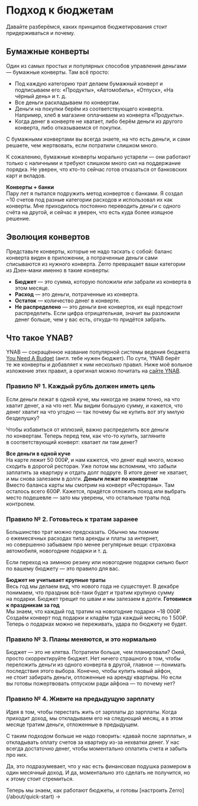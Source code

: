
<Head
  title="Правила ведения личного бюджета | Zerro"
  description="Базовые правила при распределении денег"
  canonical="https://zerro.app/about/method"
/>

# Подход к бюджетам

Давайте разберёмся, каких принципов бюджетирования стоит придерживаться и почему.

## Бумажные конверты

Один из самых простых и популярных способов управления деньгами — бумажные конверты. Там всё просто:

- Под каждую категорию трат делаем бумажный конверт и подписываем его: «Продукты», «Автомобиль», «Отпуск», «На чёрный день» и т. д.
- Все деньги раскладываем по конвертам.
- Деньги на покупки берём из соответствующего конверта. Например, хлеб в магазине оплачиваем из конверта «Продукты».
- Когда денег в конверте не хватает, либо берём деньги из другого конверта, либо отказываемся от покупки.

С бумажными конвертами вы всегда знаете, на что есть деньги, и сами решаете, чем жертвовать, если потратили слишком много.

К сожалению, бумажные конверты морально устарели — они работают только с наличными и требуют слишком много сил на поддержание порядка. Не уверен, что кто-то сейчас готов отказаться от банковских карт и вкладов.

<ExampleBox>
  <b>Конверты + банки</b>
  <br />
  Пару лет я пытался подружить метод конвертов с банками. Я создал ~10 счетов
  под разные категории расходов и использовал их как конверты. Мне приходилось
  постоянно переводить деньги с одного счёта на другой, и сейчас я уверен, что
  есть куда более изящное решение.
</ExampleBox>

## Эволюция конвертов

Представьте конверты, которые не надо таскать с собой: баланс конверта виден в приложении, а потраченные деньги сами списываются из нужного конверта. Zerro превращает ваши категории из Дзен-мани именно в такие конверты:

- **Бюджет** — это сумма, которую положили или забрали из конверта в этом месяце.
- **Расход** — это деньги, потраченные из конверта.
- **Остаток** — количество денег в конверте.
- **Не распределено** — это деньги вне конвертов, их ещё предстоит распределить. Если цифра отрицательная, значит вы разложили денег больше, чем у вас есть, откуда-то придётся забрать.

## Что такое YNAB?

YNAB — сокращённое название популярной системы ведения бюджета [You Need A Budget](https://www.youneedabudget.com/) (англ. тебе нужен бюджет). По сути, YNAB берёт те же конверты и добавляет к ним несколько правил. Ниже моё вольное изложение этих правил, а оригинал можно почитать на [сайте YNAB](https://www.youneedabudget.com/the-four-rules/).

### Правило № 1. Каждый рубль должен иметь цель

Если деньги лежат в одной куче, мы никогда не знаем точно, на что хватит денег, а на что нет. Мы видим большую сумму, и кажется, что денег хватит на что угодно — так почему бы не купить вот эту милую безделушку?

Чтобы избавиться от иллюзий, важно распределить все деньги по конвертам. Теперь перед тем, как что-то купить, загляните в соответствующий конверт: хватает ли там денег?

<ExampleBox symbol="❌">
  <b>Все деньги в одной куче</b>
  <br />
  На карте лежит 50 000₽, и нам кажется, что денег ещё много, можно сходить
  в дорогой ресторан. Уже потом мы вспомним, что забыли заплатить за квартиру
  и отдать долг подруге. В итоге денег не хватает, и мы снова залезаем в долги.
</ExampleBox>

<ExampleBox symbol="✅">
  <b>Деньги лежат по конвертам</b>
  <br />
  Вместо баланса карты мы смотрим на конверт &laquo;Рестораны&raquo;. Там
  осталось всего 600₽. Кажется, придётся отложить поход или выбрать место
  подешевле — зато мы уверены, что остальные траты под контролем.
</ExampleBox>

### Правило № 2. Готовьтесь к тратам заранее

Большинство трат можно предсказать. Обычно мы помним о ежемесячных расходах типа аренды и платы за интернет, но совершенно забываем про менее регулярные вещи: страховка автомобиля, новогодние подарки и т. д.

Если переход на зимнюю резину или новогодние подарки сильно бьют по вашему бюджету — это правило для вас.

<ExampleBox symbol="❌">
  <b>Бюджет не учитывает крупные траты</b>
  <br />
  Весь год мы делаем вид, что нового года не существует. В декабре понимаем, что
  праздник всё-таки будет и тратим крупную сумму на подарки. Бюджет трещит
  по швам и мы залезаем в долги.
</ExampleBox>

<ExampleBox symbol="✅">
  <b>Готовимся к праздникам за год</b>
  <br />
  Мы знаем, что каждый год тратим на новогодние подарки ~18 000₽. Создаём
  конверт под подарки и кладём туда каждый месяц по 1 500₽. Теперь о подарках
  можно не переживать, удара по бюджету не будет.
</ExampleBox>

### Правило № 3. Планы меняются, и это нормально

Бюджет — это не клятва. Потратили больше, чем планировали? Окей, просто скорректируйте бюджет. Нет ничего страшного в том, чтобы переложить деньги из одного конверта в другой, главное — понимать последствия этого выбора. Конечно, чтобы купить новый айфон, не стоит забирать деньги, отложенные на аренду квартиры. Но если вы готовы пожертвовать отпуском ради айфона — то почему нет?

### Правило № 4. Живите на предыдущую зарплату

Идея в том, чтобы перестать жить от зарплаты до зарплаты. Когда приходит доход, мы откладываем его на следующий месяц, а в этом месяце тратим деньги, отложенные в предыдущем.

С таким подходом больше не надо говорить: «давай после зарплаты», и откладывать оплату счетов за квартиру из-за нехватки денег. У нас всегда достаточно денег, чтобы моментально оплатить счета и забыть про них.

Да, это подразумевает, что у нас есть финансовая подушка размером в один месячный доход. И да, моментально это сделать не получится, но к этому стоит стремиться.

<ExampleBox symbol="🎉">
  Теперь мы знаем, как работают бюджеты, и готовы
  [настроить Zerro](/about/quick-start) →
</ExampleBox>
